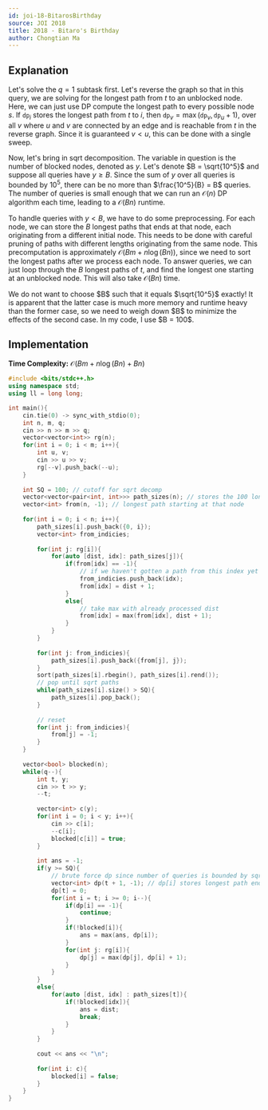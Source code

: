 ```yaml
---
id: joi-18-BitarosBirthday
source: JOI 2018
title: 2018 - Bitaro's Birthday
author: Chongtian Ma
---
```


## Explanation

Let's solve the $q = 1$ subtask first. Let's reverse the graph so that in this query, we are solving for the longest path from $t$ to an unblocked node. Here, we can just use DP compute the longest path to every possible node $s$. If $\texttt{dp}_i$ stores the longest path from $t$ to $i$, then $\texttt{dp}_v = \max(\texttt{dp}_v, \texttt{dp}_u + 1)$, over all $v$ where $u$ and $v$ are connected by an edge and is reachable from $t$ in the reverse graph. Since it is guaranteed $v < u$, this can be done with a single sweep. 

Now, let's bring in sqrt decomposition. The variable in question is the number of blocked nodes, denoted as $y$. Let's denote $B = \sqrt{10^5}$ and suppose all queries have $y \geq B$. Since the sum of $y$ over all queries is bounded by $10^5$, there can be no more than $\frac{10^5}{B} = B$ queries. The number of queries is small enough that  we can run an $\mathcal{O}(n)$ DP algorithm each time, leading to a $\mathcal{O}({Bn})$ runtime.

To handle queries with $y < B$, we have to do some preprocessing. For each node, we can store the $B$ longest paths that ends at that node, each originating from a different initial node. This needs to be done with careful pruning of paths with different lengths originating from the same node. This precomputation is approximately $\mathcal{O}(Bm + n \log(Bn))$, since we need to sort the longest paths after we process each node. To answer queries, we can just loop through the $B$ longest paths of $t$, and find the longest one  starting at an unblocked node. This will also take $\mathcal{O}({Bn})$ time.

<Warning title="Choosing B">
We do not want to choose $B$ such that it equals $\sqrt{10^5}$ exactly! It is apparent that the latter case is much more memory and runtime heavy than the former case, so we need to weigh down $B$ to minimize the effects of the second case. In my code, I use $B = 100$.
</Warning>


## Implementation

**Time Complexity:** $\mathcal{O}(Bm + n \log(Bn) + Bn)$

<LanguageSection>

<CPPSection>

```cpp
#include <bits/stdc++.h>
using namespace std;
using ll = long long;

int main(){
	cin.tie(0) -> sync_with_stdio(0);
	int n, m, q;
	cin >> n >> m >> q;
	vector<vector<int>> rg(n);
	for(int i = 0; i < m; i++){
		int u, v; 
		cin >> u >> v;
		rg[--v].push_back(--u);
	}
	
	int SQ = 100; // cutoff for sqrt decomp
	vector<vector<pair<int, int>>> path_sizes(n); // stores the 100 longest paths ending at i
	vector<int> from(n, -1); // longest path starting at that node
	
	for(int i = 0; i < n; i++){
		path_sizes[i].push_back({0, i});
		vector<int> from_indicies;
		
		for(int j: rg[i]){
			for(auto [dist, idx]: path_sizes[j]){
				if(from[idx] == -1){
					// if we haven't gotten a path from this index yet
					from_indicies.push_back(idx);
					from[idx] = dist + 1;
				}
				else{
					// take max with already processed dist
					from[idx] = max(from[idx], dist + 1);
				}
			}
		}
		
		for(int j: from_indicies){
			path_sizes[i].push_back({from[j], j});
		}
		sort(path_sizes[i].rbegin(), path_sizes[i].rend());
		// pop until sqrt paths
		while(path_sizes[i].size() > SQ){
			path_sizes[i].pop_back();
		}
		
		// reset 
		for(int j: from_indicies){
			from[j] = -1;
		}
	}
	
	vector<bool> blocked(n);
	while(q--){
		int t, y;
		cin >> t >> y;
		--t;
		
		vector<int> c(y);
		for(int i = 0; i < y; i++){
			cin >> c[i];
			--c[i];
			blocked[c[i]] = true;
		}
		
		int ans = -1;
		if(y >= SQ){
			// brute force dp since number of queries is bounded by sqrt
			vector<int> dp(t + 1, -1); // dp[i] stores longest path ending at i
			dp[t] = 0;
			for(int i = t; i >= 0; i--){
				if(dp[i] == -1){
					continue;
				}
				if(!blocked[i]){
					ans = max(ans, dp[i]);
				}
				for(int j: rg[i]){
					dp[j] = max(dp[j], dp[i] + 1);
				}
			}
		}
		else{
			for(auto [dist, idx] : path_sizes[t]){
				if(!blocked[idx]){
					ans = dist;
					break;
				}
			}
		}
		
		cout << ans << "\n";
		
		for(int i: c){
			blocked[i] = false;
		}
	}
}
```

</CPPSection>

</LanguageSection>
